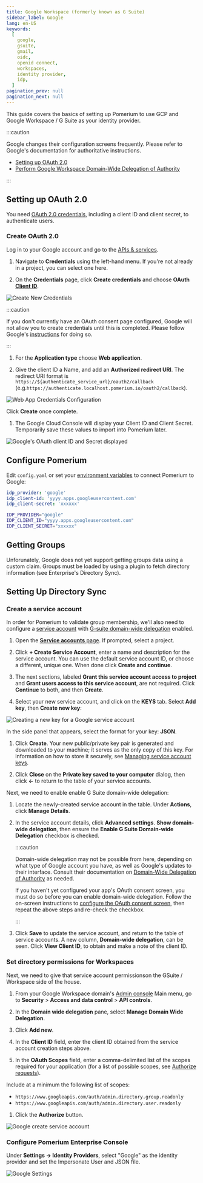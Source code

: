 ```yaml
---
title: Google Workspace (formerly known as G Suite)
sidebar_label: Google
lang: en-US
keywords:
  [
    google,
    gsuite,
    gmail,
    oidc,
    openid connect,
    workspaces,
    identity provider,
    idp,
  ]
pagination_prev: null
pagination_next: null
---
```



This guide covers the basics of setting up Pomerium to use GCP and Google Workspace / G Suite as your identity provider.

:::caution

Google changes their configuration screens frequently. Please refer to Google's documentation for authoritative instructions.

- [Setting up OAuth 2.0](https://developers.google.com/identity/protocols/oauth2/openid-connect)
- [Perform Google Workspace Domain-Wide Delegation of Authority](https://developers.google.com/admin-sdk/directory/v1/guides/delegation)

:::

## Setting up OAuth 2.0

You need [OAuth 2.0 credentials](https://developers.google.com/identity/protocols/oauth2/openid-connect), including a client ID and client secret, to authenticate users.

### Create OAuth 2.0

Log in to your Google account and go to the [APIs & services](https://console.developers.google.com/projectselector/apis/credentials).

1. Navigate to **Credentials** using the left-hand menu. If you're not already in a project, you can select one here.

1. On the **Credentials** page, click **Create credentials** and choose **OAuth [Client ID]**.

![Create New Credentials](./img/google/google-credentials.png)

:::caution

If you don't currently have an OAuth consent page configured, Google will not allow you to create credentials until this is completed. Please follow Google's [instructions](https://developers.google.com/identity/protocols/oauth2/openid-connect#consentpageexperience) for doing so.

:::

1. For the **Application type** choose **Web application**.

1. Give the client ID a Name, and add an **Authorized redirect URI**. The redirect URI format is `https://${authenticate_service_url}/oauth2/callback` (e.g.`https://authenticate.localhost.pomerium.io/oauth2/callback`).

![Web App Credentials Configuration](./img/google/google-create-client-id-config.png)

Click **Create** once complete.

1. The Google Cloud Console will display your Client ID and Client Secret. Temporarily save these values to import into Pomerium later.

![Google's OAuth client ID and Secret displayed](./img/google/google-oauth-client-id-secret.png)

## Configure Pomerium

Edit `config.yaml` or set your [environment variables] to connect Pomerium to Google:

<Tabs>
<TabItem value="config.yaml" label="config.yaml">

```yaml title=/etc/pomerium/config.yaml
idp_provider: 'google'
idp_client-id: 'yyyy.apps.googleusercontent.com'
idp_client-secret: 'xxxxxx'
```

</TabItem>
<TabItem value="Environment Variables" label="Environment Variables">

```bash
IDP_PROVIDER="google"
IDP_CLIENT_ID="yyyy.apps.googleusercontent.com"
IDP_CLIENT_SECRET="xxxxxx"
```

</TabItem>
</Tabs>

## Getting Groups

<Tabs>
<TabItem value="Custom Claim (Open Source)" label="Custom Claim (Open Source)">

Unforunately, Google does not yet support getting groups data using a custom claim. Groups must be loaded by using a plugin to fetch directory information (see Enterprise's Directory Sync).

</TabItem>

<TabItem value="Directory Sync (Enterprise)" label="Directory Sync (Enterprise)">

## Setting Up Directory Sync

### Create a service account

In order for Pomerium to validate group membership, we'll also need to configure a [service account](https://console.cloud.google.com/iam-admin/serviceaccounts) with [G-suite domain-wide delegation](https://developers.google.com/admin-sdk/directory/v1/guides/delegation) enabled.

1. Open the [**Service accounts** page](https://console.developers.google.com/iam-admin/serviceaccounts). If prompted, select a project.

1. Click **+ Create Service Account**, enter a name and description for the service account. You can use the default service account ID, or choose a different, unique one. When done click **Create and continue**.

1. The next sections, labeled **Grant this service account access to project** and **Grant users access to this service account**, are not required. Click **Continue** to both, and then **Create**.

1. Select your new service account, and click on the **KEYS** tab. Select **Add key**, then **Create new key**:

![Creating a new key for a Google service account](./img/google/google-service-account-create-key.png)

In the side panel that appears, select the format for your key: **JSON**.

1. Click **Create**. Your new public/private key pair is generated and downloaded to your machine; it serves as the only copy of this key. For information on how to store it securely, see [Managing service account keys](https://cloud.google.com/iam/docs/understanding-service-accounts#managing_service_account_keys).

1. Click **Close** on the **Private key saved to your computer** dialog, then click **←** to return to the table of your service accounts.

Next, we need to enable enable G Suite domain-wide delegation:

1. Locate the newly-created service account in the table. Under **Actions**, click **Manage Details**.

1. In the service account details, click **Advanced settings**. **Show domain-wide delegation**, then ensure the **Enable G Suite Domain-wide Delegation** checkbox is checked.

   :::caution

   Domain-wide delegation may not be possible from here, depending on what type of Google account you have, as well as Google's updates to their interface. Consult their documentation on [Domain-Wide Delegation of Authority] as needed.

   If you haven't yet configured your app's OAuth consent screen, you must do so before you can enable domain-wide delegation. Follow the on-screen instructions to [configure the OAuth consent screen](https://support.google.com/cloud/answer/10311615?hl=en&ref_topic=3473162#), then repeat the above steps and re-check the checkbox.

   :::

1. Click **Save** to update the service account, and return to the table of service accounts. A new column, **Domain-wide delegation**, can be seen. Click **View Client ID**, to obtain and make a note of the client ID.

### Set directory permissions for Workspaces

Next, we need to give that service account permissionson the GSuite / Workspace side of the house.

1. From your Google Workspace domain's [Admin console](http://admin.google.com/) Main menu, go to **Security** > **Access and data control** > **API controls**.

1. In the **Domain wide delegation** pane, select **Manage Domain Wide Delegation**.

1. Click **Add new**.

1. In the **Client ID** field, enter the client ID obtained from the service account creation steps above.

1. In the **OAuth Scopes** field, enter a comma-delimited list of the scopes required for your application (for a list of possible scopes, see [Authorize requests](https://developers.google.com/admin-sdk/directory/v1/guides/authorizing)).

Include at a minimum the following list of scopes:

- `https://www.googleapis.com/auth/admin.directory.group.readonly`
- `https://www.googleapis.com/auth/admin.directory.user.readonly`

1. Click the **Authorize** button.

![Google create service account](./img/google/google-gsuite-add-scopes.png)

### Configure Pomerium Enterprise Console

Under **Settings → Identity Providers**, select "Google" as the identity provider and set the Impersonate User and JSON file.

![Google Settings](./img/google/google-idp.png)

</TabItem>
</Tabs>

[client id]: /docs/reference/identity-provider-client-id
[client secret]: /docs/reference/identity-provider-client-secret
[domain-wide delegation of authority]: https://developers.google.com/admin-sdk/directory/v1/guides/delegation
[environment variables]: https://en.wikipedia.org/wiki/Environment_variable
[oauth2]: https://oauth.net/2/
[openid connect]: https://en.wikipedia.org/wiki/OpenID_Connect
[so-answer]: https://stackoverflow.com/questions/48585700/is-it-possible-to-call-apis-from-service-account-without-acting-on-behalf-of-a-u/48601364#48601364
